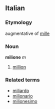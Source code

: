==Italian==
===Etymology===
augmentative of [[mille]]
===Noun===
'''milione''' ''m''

#[[million]]

===Related terms===
*[[miliardo]]
*[[milionario]]
*[[milionesimo]]